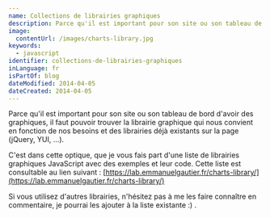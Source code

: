 ```yaml
---
name: Collections de librairies graphiques
description: Parce qu'il est important pour son site ou son tableau de bord d'avoir des graphiques, il faut pouvoir trouver la librairie graphique qui nous convient en fonction de nos besoins et des librairies déjà existants sur la page (jQuery, YUI, ...).
image:
  contentUrl: /images/charts-library.jpg
keywords:
  - javascript
identifier: collections-de-librairies-graphiques
inLanguage: fr
isPartOf: blog
dateModified: 2014-04-05
dateCreated: 2014-04-05
---
```


Parce qu'il est important pour son site ou son tableau de bord d'avoir des graphiques, il faut pouvoir trouver la librairie graphique qui nous convient en fonction de nos besoins et des librairies déjà existants sur la page (jQuery, YUI, ...).

C'est dans cette optique, que je vous fais part d'une liste de librairies graphiques JavaScript avec des exemples et leur code.
Cette liste est consultable au lien suivant : [https://lab.emmanuelgautier.fr/charts-library/](https://lab.emmanuelgautier.fr/charts-library/)

Si vous utilisez d'autres librairies, n'hésitez pas à me les faire connaître en commentaire, je pourrai les ajouter à la liste existante :) .
